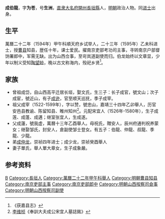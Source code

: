 '''成伯龍'''，字'''为苍'''，号'''生洲'''，[[直隶|直隶]][[大名府|大名府]][[開州|開州]][[長垣縣|長垣縣]]人，[[明朝|明朝]]政治人物。同[[进士|进士]]出身。

==生平==
萬曆二十二年（1594年）甲午科順天府乡试举人，二十三年（1595年）乙未科进士，授[[曹县|曹县]]知县，歴任十年，课士爱民。擢南京吏部考功司主事，寻转南京户部督饷署郎中，军需无缺。出为山西佥事，至岢岚道副使而归。伯龙始终以文章显，少年以制义受知[[陶望龄|陶望龄]]，晚以古文称海内，殁祀乡贤<ref>《获嘉县志》</ref>。

== 家族 ==
*曾祖成岱，自山西高平迁居长垣，娶文氏，生三子：长子成官，號文山；次子成宦，號近山，有子[[程遜|成逊]]，官至顺天巡抚，季子成宰。
*祖父成宰（1522-1599年），字以赞，號忠山，嘉靖三十四年乙卯舉人，历官安邑县教谕、陈留知县、睢州知州<ref>[[李维桢|李维桢]]《奉訓大夫成公宋宜人墓誌銘》</ref>。元配宋宜人（1526年-1580年），生子成莲、成蓬、成邁；继室张宜人，生成遂。
*父成蓮，號我虚，萬曆十三年乙酉舉人。母祝氏，贈安人，辰州府通判祝养蒙女；继娶邹氏，封安人，倉副使邹士登女。有五子：伯龍、仲龍、叔龍、季龍、少龍。
* 弟[[成仲龙|成仲龙]]，崇祯四年进士；成少龙，崇祯癸酉舉人
* 妻子單氏，舉人單大章女，生子成象嚴。

==参考资料==
{{reflist}}

{{萬曆二十三年乙未科殿試金榜}}

{{Authority control}}

{{DEFAULTSORT:Cheng成}}
[[Category:成姓|B]]
[[Category:長垣人|Category:長垣人]]
[[Category:萬曆二十二年甲午科舉人|Category:萬曆二十二年甲午科舉人]]
[[Category:明朝曹县知县|Category:明朝曹县知县]]
[[Category:南京吏部主事|Category:南京吏部主事]]
[[Category:南京吏部郎中|Category:南京吏部郎中]]
[[Category:明朝山西按察司僉事|Category:明朝山西按察司僉事]]
[[Category:明朝山西按察司副使|Category:明朝山西按察司副使]]


{{明朝人物小作品}}